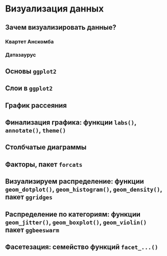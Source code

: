 # Визуализация данных


## Зачем визуализировать данные?

### Квартет Анскомба

### Датазаурус

## Основы `ggplot2`

## Слои в `ggplot2`

## График рассеяния

## Финализация графика: функции `labs()`, `annotate()`, `theme()`

## Столбчатые диаграммы

## Факторы, пакет `forcats`

## Визуализируем распределение: функции `geom_dotplot()`, `geom_histogram()`, `geom_density()`, пакет `ggridges`

## Распределение по категориям: функции `geom_jitter()`, `geom_boxplot()`, `geom_violin()` пакет `ggbeeswarm`

## Фасетезация: семейство функций `facet_...()`
